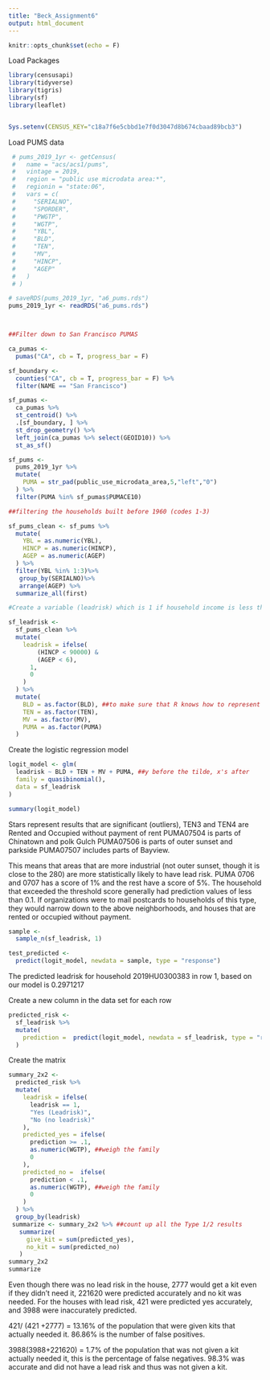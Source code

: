 ```yaml
---
title: "Beck_Assignment6"
output: html_document
---
```


```r
knitr::opts_chunk$set(echo = F)
```


Load Packages
```r
library(censusapi)
library(tidyverse)
library(tigris)
library(sf)
library(leaflet)


Sys.setenv(CENSUS_KEY="c18a7f6e5cbbd1e7f0d3047d8b674cbaad89bcb3")
```

Load PUMS data

```r
 # pums_2019_1yr <- getCensus(
 #   name = "acs/acs1/pums",
 #   vintage = 2019,
 #   region = "public use microdata area:*", 
 #   regionin = "state:06",
 #   vars = c(
 #     "SERIALNO",
 #     "SPORDER",
 #     "PWGTP",
 #     "WGTP",
 #     "YBL",
 #     "BLD",
 #     "TEN",
 #     "MV",
 #     "HINCP",
 #     "AGEP"
 #   )
 # )

# saveRDS(pums_2019_1yr, "a6_pums.rds")
pums_2019_1yr <- readRDS("a6_pums.rds")



##Filter down to San Francisco PUMAS

ca_pumas <-
  pumas("CA", cb = T, progress_bar = F)

sf_boundary <-
  counties("CA", cb = T, progress_bar = F) %>%
  filter(NAME == "San Francisco")

sf_pumas <-
  ca_pumas %>% 
  st_centroid() %>% 
  .[sf_boundary, ] %>% 
  st_drop_geometry() %>% 
  left_join(ca_pumas %>% select(GEOID10)) %>% 
  st_as_sf()

sf_pums <-
  pums_2019_1yr %>% 
  mutate(
    PUMA = str_pad(public_use_microdata_area,5,"left","0")
  ) %>% 
  filter(PUMA %in% sf_pumas$PUMACE10)

##filtering the households built before 1960 (codes 1-3)

sf_pums_clean <- sf_pums %>%
  mutate(
    YBL = as.numeric(YBL),
    HINCP = as.numeric(HINCP),
    AGEP = as.numeric(AGEP)
  ) %>% 
  filter(YBL %in% 1:3)%>%
   group_by(SERIALNO)%>%
   arrange(AGEP) %>%
  summarize_all(first)

#Create a variable (leadrisk) which is 1 if household income is less than $90K and the household has at least one child less than 6 years old, and 0 if not. Note that $90K is a simplification of the 80% of County AMI criteria from CES

sf_leadrisk <-
  sf_pums_clean %>% 
  mutate(
    leadrisk = ifelse(
        (HINCP < 90000) &
        (AGEP < 6),
      1,
      0
    )
  ) %>%
  mutate(
    BLD = as.factor(BLD), ##to make sure that R knows how to represent the data in the cols. 
    TEN = as.factor(TEN),
    MV = as.factor(MV),
    PUMA = as.factor(PUMA)
  )
```

Create the logistic regression model
```r
logit_model <- glm(
  leadrisk ~ BLD + TEN + MV + PUMA, ##y before the tilde, x's after
  family = quasibinomial(),
  data = sf_leadrisk
)

summary(logit_model)
```

Stars represent results that are significant (outliers), 
TEN3 and TEN4 are Rented and Occupied without payment of rent
PUMA07504 is parts of Chinatown and polk Gulch
PUMA07506 is parts of outer sunset and parkside
PUMA07507 includes parts of Bayview. 

This means that areas that are more industrial (not outer sunset, though it is close to the 280) are more statistically likely to have lead risk. PUMA 0706 and 0707 has a score of 1% and the rest have a score of 5%. The household that exceeded the threshold score generally had prediction values of less than 0.1. If organizations were to mail postcards to households of this type, they would narrow down to the above neighborhoods, and houses that are rented or occupied without payment. 


```r
sample <-
  sample_n(sf_leadrisk, 1)

test_predicted <-
  predict(logit_model, newdata = sample, type = "response")
```
The predicted leadrisk for household 2019HU0300383 in row 1, based on our model is 0.2971217

Create a new column in the data set for each row
```r
predicted_risk <- 
  sf_leadrisk %>%
  mutate(
    prediction =  predict(logit_model, newdata = sf_leadrisk, type = "response")
  )
```

Create the matrix
```r
summary_2x2 <-
  predicted_risk %>% 
  mutate(
    leadrisk = ifelse(
      leadrisk == 1, 
      "Yes (Leadrisk)", 
      "No (no leadrisk)"
    ),
    predicted_yes = ifelse(
      prediction >= .1,
      as.numeric(WGTP), ##weigh the family 
      0
    ),
    predicted_no =  ifelse(
      prediction < .1,
      as.numeric(WGTP), ##weigh the family 
      0
    )
  ) %>% 
  group_by(leadrisk)
 summarize <- summary_2x2 %>% ##count up all the Type 1/2 results
   summarize(
     give_kit = sum(predicted_yes),
     no_kit = sum(predicted_no)
   )
summary_2x2
summarize
```
Even though there was no lead risk in the house, 2777 would get a kit even if they didn't need it, 221620 were predicted accurately and no kit was needed. For the houses with lead risk, 421 were predicted yes accurately, and 3988 were inaccurately predicted. 

421/ (421 +2777) = 13.16% of the population that were given kits that actually needed it. 
86.86% is the number of false positives. 

3988(3988+221620) = 1.7% of the population that was not given a kit actually needed it, this is the percentage of false negatives. 
98.3% was accurate and did not have a lead risk and thus was not given a kit. 





